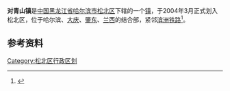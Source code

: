 {{中国乡级行政区
| 行政区全称 = 对青山镇
| 景观照片文件名 =
| 景观照片描述 =
| 汉语拼音 =
| 通用拼音 =
| 注音符號 =
| 其它标音类型1 =
| 其它标音1 =
| 其它标音类型2 =
| 其它标音2 =
| 其它语言类型1 =
| 其它语言地名1 =
| 其它语言类型2 =
| 其它语言地名2 =
| 上级行政区 = [[黑龙江省|黑龙江省]][[哈尔滨市|哈尔滨市]]
| 行政区类别 = [[镇|镇]]
| LowerDivisions =  12个行政村、48个自然屯、1个社区居委会
| 行政区划代码 = 230109101
| 地理坐标 =
| 总面积 = 230平方公里
| 户籍人口 = 38441人
| 户籍人口年份 =
| 常住人口 = 
| 常住人口年份 =
| 人口密度 =
| 行政区划 = 
| 官方网站 =
| 政府驻地 = 
| 邮政编码 =150000
| 毗邻行政区 =
| 位置图文件名 =
| 位置图描述 =
}}

'''对青山镇'''是[[中国|中国]][[黑龙江省|黑龙江省]][[哈尔滨市|哈尔滨市]][[松北区|松北区]]下辖的一个[[镇|镇]]，于2004年3月正式划入松北区，位于哈尔滨、[[大庆|大庆]]、[[肇东|肇东]]、[[兰西|兰西]]的结合部，紧邻[[滨洲铁路|滨洲铁路]]<ref>{{Cite web |url=http://www.chinaquhua.cn/heilongjiang/ |title=对青山镇 |access-date=2011-08-10 |archive-date=2011-08-22 |archive-url=https://web.archive.org/web/20110822123644/http://www.chinaquhua.cn/heilongjiang/ |dead-url=yes }}</ref>。

==参考资料==
{{reflist}}

{{哈尔滨市松北区行政区划}}

[[Category:松北区行政区划|Category:松北区行政区划]]